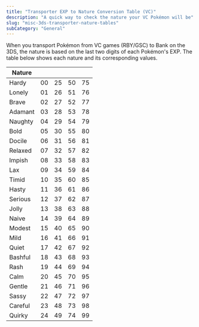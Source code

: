```yaml
---
title: "Transporter EXP to Nature Conversion Table (VC)"
description: "A quick way to check the nature your VC Pokémon will be"
slug: "misc-3ds-transporter-nature-tables"
subCategory: "General"
---
```


When you transport Pokémon from VC games (RBY/GSC) to Bank on the 3DS, the nature is based on the last two digits of each Pokémon's EXP. The table below shows each nature and its corresponding values.

| Nature  |     |     |     |     |
| ------- | :-- | :-- | :-- | :-- |
| Hardy   | 00  | 25  | 50  | 75  |
| Lonely  | 01  | 26  | 51  | 76  |
| Brave   | 02  | 27  | 52  | 77  |
| Adamant | 03  | 28  | 53  | 78  |
| Naughty | 04  | 29  | 54  | 79  |
| Bold    | 05  | 30  | 55  | 80  |
| Docile  | 06  | 31  | 56  | 81  |
| Relaxed | 07  | 32  | 57  | 82  |
| Impish  | 08  | 33  | 58  | 83  |
| Lax     | 09  | 34  | 59  | 84  |
| Timid   | 10  | 35  | 60  | 85  |
| Hasty   | 11  | 36  | 61  | 86  |
| Serious | 12  | 37  | 62  | 87  |
| Jolly   | 13  | 38  | 63  | 88  |
| Naive   | 14  | 39  | 64  | 89  |
| Modest  | 15  | 40  | 65  | 90  |
| Mild    | 16  | 41  | 66  | 91  |
| Quiet   | 17  | 42  | 67  | 92  |
| Bashful | 18  | 43  | 68  | 93  |
| Rash    | 19  | 44  | 69  | 94  |
| Calm    | 20  | 45  | 70  | 95  |
| Gentle  | 21  | 46  | 71  | 96  |
| Sassy   | 22  | 47  | 72  | 97  |
| Careful | 23  | 48  | 73  | 98  |
| Quirky  | 24  | 49  | 74  | 99  |
